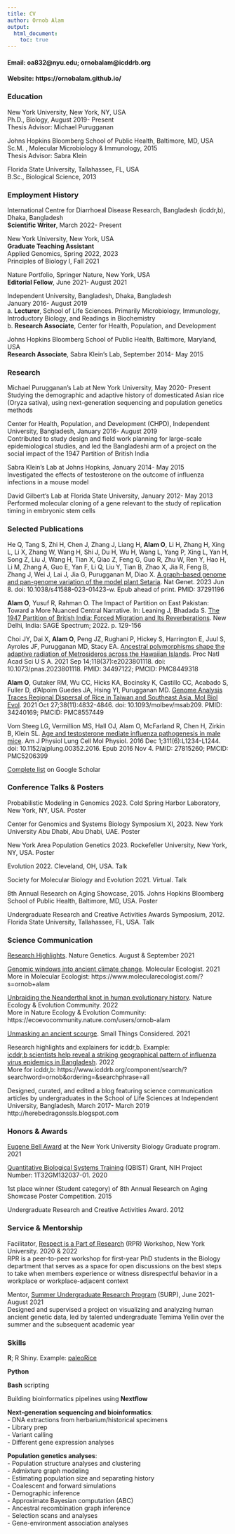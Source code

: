 ```yaml
---
title: CV
author: Ornob Alam
output:
  html_document:
    toc: true
---
```

 
#### Email: oa832@nyu.edu; ornobalam@icddrb.org
#### Website: https://ornobalam.github.io/

### Education 
New York University, New York, NY, USA\
Ph.D., Biology, August 2019- Present\
Thesis Advisor: Michael Purugganan  

Johns Hopkins Bloomberg School of Public Health, Baltimore, MD, USA\
Sc.M. 	, Molecular Microbiology & Immunology, 2015\
Thesis Advisor: Sabra Klein  
  
Florida State University, Tallahassee, FL, USA\
B.Sc., Biological Science, 2013  

 
### Employment History
International Centre for Diarrhoeal Disease Research, Bangladesh (icddr,b), Dhaka, Bangladesh\
**Scientific Writer**, March 2022- Present  

New York University, New York, USA\
**Graduate Teaching Assistant**\
Applied Genomics, Spring 2022, 2023\
Principles of Biology I, Fall 2021  

Nature Portfolio, Springer Nature, New York, USA\
**Editorial Fellow**, June 2021- August 2021  

Independent University, Bangladesh, Dhaka, Bangladesh\
January 2016- August 2019\
a. **Lecturer**, School of Life Sciences. Primarily Microbiology, Immunology, Introductory Biology, and Readings in Biochemistry\
b. **Research Associate**, Center for Health, Population, and Development  

Johns Hopkins Bloomberg School of Public Health, Baltimore, Maryland, USA\
**Research Associate**, Sabra Klein’s Lab, September 2014- May 2015 

### Research
Michael Purugganan’s Lab at New York University, May 2020- Present\
Studying the demographic and adaptive history of domesticated Asian rice (Oryza sativa), using next-generation sequencing and population genetics methods  

Center for Health, Population, and Development (CHPD), Independent University, Bangladesh, January 2016- August 2019\
Contributed to study design and field work planning for large-scale epidemiological studies, and led the Bangladeshi arm of a project on the social impact of the 1947 Partition of British India

Sabra Klein’s Lab at Johns Hopkins, January 2014- May 2015\
Investigated the effects of testosterone on the outcome of influenza infections in a mouse model  

David Gilbert’s Lab at Florida State University, January 2012- May 2013\
Performed molecular cloning of a gene relevant to the study of replication timing in embryonic stem cells

### Selected Publications
He Q, Tang S, Zhi H, Chen J, Zhang J, Liang H, **Alam O**, Li H, Zhang H, Xing L, Li X, Zhang W, Wang H, Shi J, Du H, Wu H, Wang L, Yang P, Xing L, Yan H, Song Z, Liu J, Wang H, Tian X, Qiao Z, Feng G, Guo R, Zhu W, Ren Y, Hao H, Li M, Zhang A, Guo E, Yan F, Li Q, Liu Y, Tian B, Zhao X, Jia R, Feng B, Zhang J, Wei J, Lai J, Jia G, Purugganan M, Diao X. [A graph-based genome and pan-genome variation of the model plant Setaria](https://www.nature.com/articles/s41588-023-01423-w). Nat Genet. 2023 Jun 8. doi: 10.1038/s41588-023-01423-w. Epub ahead of print. PMID: 37291196

**Alam O**, Yusuf R, Rahman O. The Impact of Partition on East Pakistan: Toward a More Nuanced Central Narrative. In: Leaning J, Bhadada S. [The 1947 Partition of British India: Forced Migration and Its Reverberations](https://spectrum.sagepub.in/book/the-1947-partition-of-British-India-Jennifer-Leaning-9789354792908/20). New Delhi, India: SAGE Spectrum; 2022. p. 129-156

Choi JY, Dai X, **Alam O**, Peng JZ, Rughani P, Hickey S, Harrington E, Juul S, Ayroles JF, Purugganan MD, Stacy EA. [Ancestral polymorphisms shape the adaptive radiation of Metrosideros across the Hawaiian Islands](https://www.pnas.org/doi/10.1073/pnas.2023801118). Proc Natl Acad Sci U S A. 2021 Sep 14;118(37):e2023801118. doi: 10.1073/pnas.2023801118. PMID: 34497122; PMCID: PMC8449318

**Alam O**, Gutaker RM, Wu CC, Hicks KA, Bocinsky K, Castillo CC, Acabado S, Fuller D, d'Alpoim Guedes JA, Hsing YI, Purugganan MD. [Genome Analysis Traces Regional Dispersal of Rice in Taiwan and Southeast Asia. Mol Biol Evol](https://academic.oup.com/mbe/article/38/11/4832/6317837). 2021 Oct 27;38(11):4832-4846. doi: 10.1093/molbev/msab209. PMID: 34240169; PMCID: PMC8557449

Vom Steeg LG, Vermillion MS, Hall OJ, Alam O, McFarland R, Chen H, Zirkin B, Klein SL. [Age and testosterone mediate influenza pathogenesis in male mice](https://journals.physiology.org/doi/full/10.1152/ajplung.00352.2016). Am J Physiol Lung Cell Mol Physiol. 2016 Dec 1;311(6):L1234-L1244. doi: 10.1152/ajplung.00352.2016. Epub 2016 Nov 4. PMID: 27815260; PMCID: PMC5206399
  
[Complete list](https://scholar.google.com/citations?user=HJ5AVqkAAAAJ&hl=en) on Google Scholar

### Conference Talks & Posters
Probabilistic Modeling in Genomics 2023. Cold Spring Harbor Laboratory, New York, NY, USA. Poster  

Center for Genomics and Systems Biology Symposium XI, 2023. New York University Abu Dhabi, Abu Dhabi, UAE. Poster

New York Area Population Genetics 2023. Rockefeller University, New York, NY, USA. Poster

Evolution 2022. Cleveland, OH, USA. Talk

Society for Molecular Biology and Evolution 2021. Virtual. Talk

8th Annual Research on Aging Showcase, 2015. Johns Hopkins Bloomberg School of Public Health, Baltimore, MD, USA. Poster  

Undergraduate Research and Creative Activities Awards Symposium, 2012. Florida State University, Tallahassee, FL, USA. Talk

### Science Communication
[Research Highlights](https://www.nature.com/search?q=ornob+alam&journal=). Nature Genetics. August & September 2021  

[Genomic windows into ancient climate change](https://www.molecularecologist.com/2021/05/04/genomic-windows-into-ancient-climate-change/). Molecular Ecologist. 2021\
More in Molecular Ecologist: https://www.molecularecologist.com/?s=ornob+alam  

[Unbraiding the Neanderthal knot in human evolutionary history](https://ecoevocommunity.nature.com/posts/unbraiding-the-neanderthal-knot-in-human-evolutionary-history). Nature Ecology & Evolution Community. 2022\
More in Nature Ecology & Evolution Community: 
https://ecoevocommunity.nature.com/users/ornob-alam  

[Unmasking an ancient scourge](https://schaechter.asmblog.org/schaechter/2021/01/unmasking-an-ancient-scourge.html). Small Things Considered. 2021  

Research highlights and explainers for icddr,b. Example: \
[icddr,b scientists help reveal a striking geographical pattern of influenza virus epidemics in Bangladesh](https://www.icddrb.org/news-and-events/news?id=895). 2022  
More for icddr,b: https://www.icddrb.org/component/search/?searchword=ornob&ordering=&searchphrase=all

Designed, curated, and edited a blog featuring science communication articles by undergraduates in the School of Life Sciences at Independent University, Bangladesh, March 2017- March 2019\
http://herebedragonssls.blogspot.com

### Honors & Awards 
[Eugene Bell Award](https://as.nyu.edu/departments/biology/academics/graduate-student-awards.html) at the New York University Biology Graduate program. 2021  

[Quantitative Biological Systems Training](https://as.nyu.edu/departments/biology/academics/phd/qbist-program.html) (QBIST) Grant, NIH Project Number: 1T32GM132037-01. 2020  

1st place winner (Student category) of 8th Annual Research on Aging Showcase Poster Competition. 2015  

Undergraduate Research and Creative Activities Award. 2012

### Service & Mentorship
Facilitator, [Respect is a Part of Research](http://www.respectispartofresearch.com/) (RPR) Workshop, New York University. 2020 & 2022\
RPR is a peer-to-peer workshop for first-year PhD students in the Biology department that serves as a space for open discussions on the best steps to take when members experience or witness disrespectful behavior in a workplace or workplace-adjacent context

Mentor, [Summer Undergraduate Research Program](https://as.nyu.edu/departments/biology/outreach/surp.html) (SURP), June 2021- August 2021\
Designed and supervised a project on visualizing and analyzing human ancient genetic data, led by talented undergraduate Temima Yellin over the summer and the subsequent academic year


### Skills

**R**; R Shiny. Example: [paleoRice](https://ornob.shinyapps.io/paleorice/)

**Python**

**Bash** scripting  

Building bioinformatics pipelines using **Nextflow**

**Next-generation sequencing and bioinformatics**:\
- DNA extractions from herbarium/historical specimens\
- Library prep\
- Variant calling\
- Different gene expression analyses

**Population genetics analyses**:\
- Population structure analyses and clustering\
- Admixture graph modeling\
- Estimating population size and separating history\
- Coalescent and forward simulations\
- Demographic inference\
- Approximate Bayesian computation (ABC)\
- Ancestral recombination graph inference\
- Selection scans and analyses\
- Gene-environment association analyses


